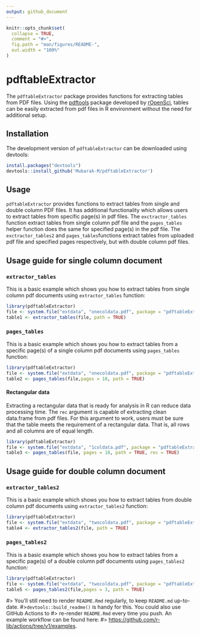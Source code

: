 ```yaml
---
output: github_document
---
```


```r
knitr::opts_chunk$set(
  collapse = TRUE,
  comment = "#>",
  fig.path = "man/figures/README-",
  out.width = "100%"
)
```

# pdftableExtractor

<!-- badges: start -->
<!-- badges: end -->

The `pdftableExtractor` package provides functions for extracting tables from PDF
 files. Using the [pdftools](https://github.com/ropensci/pdftools)  package developed by [rOpenSci](https://ropensci.org/), tables can be easily extracted from pdf files in R 
 environment without the need for additional setup. 
 
 
## Installation
The development version of `pdftableExtractor` can be downloaded using devtools:

```r
install.packages("devtools")
devtools::install_github('Mubarak-M/pdftableExtractor')
```

## Usage
`pdftableExtractor` provides functions to extract tables from single and
double column PDF files. It has additional functionality which allows users to
extract tables from specific page(s) in pdf files. The `exctractor_tables` function
extract tables from single column pdf file and the `pages_tables` helper function
does the same for specified page(s) in the pdf file. The `exctractor_tables2` and 
`pages_tables`functions extract tables from uploaded pdf file and specified pages
respectively, but with double column pdf files.

## Usage guide for single column document
### `extractor_tables`
This is a basic example which shows you how to extract tables from single
column pdf documents using `extractor_tables` function:

```r
library(pdftableExtractor)
file <- system.file("extdata", "onecoldata.pdf", package = "pdftableExtractor")
table1 <- extractor_tables(file, path = TRUE)
```


### `pages_tables`
This is a basic example which shows you how to extract tables from a specific 
page(s) of a single column pdf documents using `pages_tables` function:

```r
library(pdftableExtractor)
file <- system.file("extdata", "onecoldata.pdf", package = "pdftableExtractor")
table2 <- pages_tables(file,pages = 18, path = TRUE)
```

#### Rectangular data
Extracting a rectangular data that is ready for analysis in R can 
reduce data processing time. The `rec` argument is capable of extracting clean
data.frame from pdf files. For this argument to work, users must be sure that the
table meets the requirement of a rectangular data. That is, all rows 
and all columns are of equal length.

```r
library(pdftableExtractor)
file <- system.file("extdata", "1coldata.pdf", package = "pdftableExtractor")
table3 <- pages_tables(file, pages = 18, path = TRUE, rec = TRUE)
```

## Usage guide for double column document
### `extractor_tables2`
This is a basic example which shows you how to extract tables from double column
pdf documents using `extractor_tables2` function:

```r
library(pdftableExtractor)
file <- system.file("extdata", "twocoldata.pdf", package = "pdftableExtractor")
table4 <- extractor_tables2(file, path = TRUE)
```


### `pages_tables2`
This is a basic example which shows you how to extract tables from a specific 
page(s) of a double column pdf documents using `pages_tables2` function:

```r
library(pdftableExtractor)
file <- system.file("extdata", "twocoldata.pdf", package = "pdftableExtractor")
table5 <- pages_tables2(file,pages = 3, path = TRUE)
```

#> You'll still need to render `README.Rmd` regularly, to keep `README.md` up-to-date. #>`devtools::build_readme()` is handy for this. You could also use GitHub Actions to 
#> re-render `README.Rmd` every time you push. An example workflow can be found here: 
#> <https://github.com/r-lib/actions/tree/v1/examples>.

